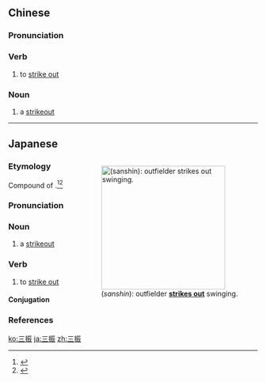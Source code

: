 ==Chinese==
{{zh-forms}}

===Pronunciation===
{{zh-pron
|m=sānzhèn
|cat=v,n
}}

===Verb===
{{zh-verb}}

# {{lb|zh|baseball}} to [[strike out]]

===Noun===
{{zh-noun}}

# {{lb|zh|baseball}} a [[strikeout]]

----

==Japanese==
<div style="float:right;">
{{wikipedia|lang=ja}}
{{wikipedia|strikeout}}
[[Image:Swinging strikeout.jpg|right|thumb|250px|{{lang|ja|三振}} (''sanshin''): {{w|Cincinnati Reds}} outfielder {{w|Adam Dunn}} '''[[strike out|strikes out]]''' swinging.]]
</div>
{{ja-kanjitab|さん|しん|yomi=o}}

===Etymology===
Compound of {{compound|lang=ja|sort=さんしん|三|tr1=san|t1=three|振|tr2=shin|t2=swing|pos2=in baseball, specifically a swing without a hit}}.<ref name="KDJ">{{R:Kokugo Dai Jiten}}</ref><ref name="DJR">{{R:Daijirin}}</ref>

===Pronunciation===
{{ja-pron|yomi=o|さんしん|acc=0|acc_ref=DJR}}

===Noun===
{{ja-noun|さんしん}}

# {{lb|ja|sort=さんしん|baseball}} a [[strikeout]]

===Verb===
{{ja-verb-suru|さんしん}}

# to [[strike out]]

====Conjugation====
{{ja-suru|さんしん}}

===References===
<references/>

[[ko:三振]]
[[ja:三振]]
[[zh:三振]]